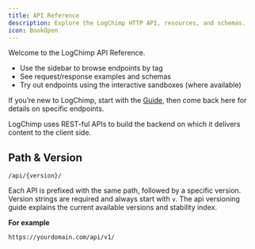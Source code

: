 ```yaml
---
title: API Reference
description: Explore the LogChimp HTTP API, resources, and schemas.
icon: BookOpen
---
```


Welcome to the LogChimp API Reference.

- Use the sidebar to browse endpoints by tag
- See request/response examples and schemas
- Try out endpoints using the interactive sandboxes (where available)

If you’re new to LogChimp, start with the [Guide](/guide), then come back here for details on specific endpoints.

LogChimp uses REST-ful APIs to build the backend on which it delivers content to the client side.

## Path & Version

```
/api/{version}/
```

Each API is prefixed with the same path, followed by a specific version. Version strings are required and always start with `v`. The api versioning guide explains the current available versions and stability index.

**For example**

```
https://yourdomain.com/api/v1/
```
